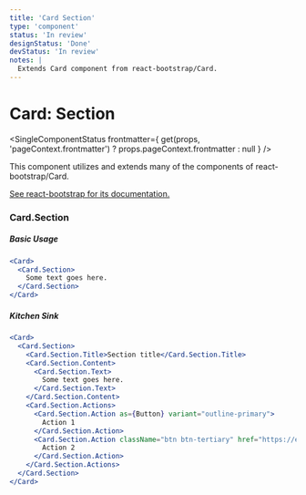 ```yaml
---
title: 'Card Section'
type: 'component'
status: 'In review'
designStatus: 'Done'
devStatus: 'In review'
notes: |
  Extends Card component from react-bootstrap/Card.
---
```



# Card: Section

<SingleComponentStatus
  frontmatter={
    get(props, 'pageContext.frontmatter') ? props.pageContext.frontmatter : null
  }
/>

<p>This component utilizes and extends many of the components of react-bootstrap/Card.</p>
<p>
  <a href="https://react-bootstrap.github.io/components/cards/" target="_blank" rel="noopener noreferrer">
    See react-bootstrap for its documentation.
  </a>
</p>

### Card.Section

##### Basic Usage

```jsx live
<Card>
  <Card.Section>
    Some text goes here.
  </Card.Section>
</Card>
```

##### Kitchen Sink

```jsx live
<Card>
  <Card.Section>
    <Card.Section.Title>Section title</Card.Section.Title>
    <Card.Section.Content>
      <Card.Section.Text>
        Some text goes here.
      </Card.Section.Text>
    </Card.Section.Content>
    <Card.Section.Actions>
      <Card.Section.Action as={Button} variant="outline-primary">
        Action 1
      </Card.Section.Action>
      <Card.Section.Action className="btn btn-tertiary" href="https://edx.org">
        Action 2
      </Card.Section.Action>
    </Card.Section.Actions> 
  </Card.Section>
</Card>
```
